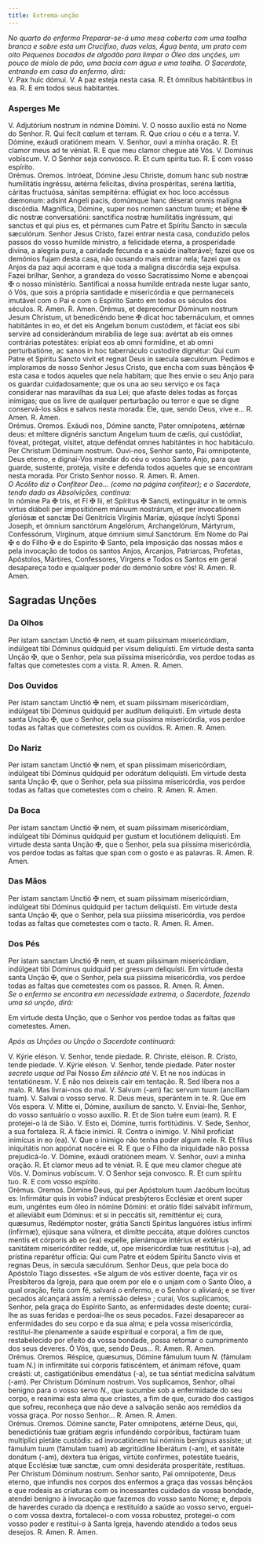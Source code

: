```yaml
---
title: Extrema-unção
---
```


<em>
  No quarto do enfermo Preparar-se-á uma mesa coberta com uma toalha branca e
  sobre esta um Crucifixo, duas velas, Água benta, um prato com oito Pequenos
  bocados de algodão para limpar o Óleo das unções, um pouco de miolo de pão,
  uma bacia com água e uma toalha. O Sacerdote, entrando em casa do enfermo,
  dirá:
</em>

<div class="grid grid-cols-2 gap-5">
  <span class="text-justify">V. Pax huic dómui.</span>
  <span class="text-justify">V. A paz esteja nesta casa.</span>
  <span class="text-justify">
    <span class="text-red-500">R.</span> Et ómnibus habitántibus in ea.
  </span>
  <span class="text-justify">
    <span class="text-red-500">R.</span> E em todos seus habitantes.
  </span>
</div>


### Asperges Me

<AspergesMe />

<div class="grid grid-cols-2 gap-5">
  <span class="text-justify">V. Adjutórium nostrum in nómine Dómini.</span>
  <span class="text-justify">V. O nosso auxílio está no Nome do Senhor.</span>
  <span class="text-justify">
    <span class="text-red-500">R.</span> Qui fecit cœlum et terram.
  </span>
  <span class="text-justify">
    <span class="text-red-500">R.</span> Que criou o céu e a terra.
  </span>
  <span class="text-justify">V. Dómine, exáudi oratiónem meam.</span>
  <span class="text-justify">V. Senhor, ouvi a minha oração.</span>
  <span class="text-justify">
    <span class="text-red-500">R.</span> Et clamor meus ad te véniat.
  </span>
  <span class="text-justify">
    <span class="text-red-500">R.</span> E que meu clamor chegue até Vós.
  </span>
  <span class="text-justify">V. Dominus vobíscum.</span>
  <span class="text-justify">V. O Senhor seja convosco.</span>
  <span class="text-justify">
    <span class="text-red-500">R.</span> Et cum spíritu tuo.
  </span>
  <span class="text-justify">
    <span class="text-red-500">R.</span> E com vosso espírito.
  </span>
</div>

<div class="grid grid-cols-2 gap-5">
  <span class="text-red-500 text-center">Orémus.</span>
  <span class="text-red-500 text-center">Oremos.</span>
  <span class="text-justify">
    Intróeat, Dómine Jesu Christe, domum hanc sub nostræ humilitátis ingréssu,
    ætérna felícitas, divína prospéritas, seréna lætítia, cáritas fructuósa,
    sánitas sempitérna: effúgiat ex hoc loco accéssus dæmonum: adsint Angeli
    pacis, domúmque hanc déserat omnis malígna discórdia. Magnífica, Dómine,
    super nos nomen sanctum tuum; et béne
    <span class="text-red-500">&#10016;</span> dic nostræ conversatióni: sanctífica
    nostræ humilitátis ingréssum, qui sanctus et qui pius es, et pérmanes cum Patre
    et Spíritu Sancto in sæcula sæculórum.
  </span>
  <span class="text-justify">
    Senhor Jesus Cristo, fazei entrar nesta casa, conduzido pelos passos do
    vosso humilde ministro, a felicidade eterna, a prosperidade divina, a
    alegria pura, a caridade fecunda e a saúde inalterável; fazei que os
    demónios fujam desta casa, não ousando mais entrar nela; fazei que os Anjos
    da paz aqui acorram e que toda a maligna discórdia seja expulsa. Fazei
    brilhar, Senhor, a grandeza do vosso Sacratíssimo Nome e abençoai
    <span class="text-red-500">&#10016;</span> o nosso ministério. Santificai a nossa
    humilde entrada neste lugar santo, ó Vós, que sois a própria santidade e misericórdia
    e que permaneceis imutável com o Pai e com o Espírito Santo em todos os séculos
    dos séculos.
  </span>
  <span class="text-justify">
    <span class="text-red-500">R.</span> Amen.
  </span>
  <span class="text-justify">
    <span class="text-red-500">R.</span> Amen.
  </span>
  <span class="text-justify">
    Orémus, et deprecémur Dóminum nostrum Jesum Christum, ut benedicéndo bene
    <span class="text-red-500">&#10016;</span> dicat hoc tabernáculum, et omnes habitántes
    in eo, et det eis Angelum bonum custódem, et fáciat eos sibi servíre ad considerándum
    mirabília de lege sua: avértat ab eis omnes contrárias potestátes: erípiat eos
    ab omni formídine, et ab omni perturbatióne, ac sanos in hoc tabernáculo custodíre
    dignétur: Qui cum Patre et Spíritu Sancto vivit et regnat Deus in sæcula sæculórum.
  </span>
  <span class="text-justify">
    Pedimos e imploramos de nosso Senhor Jesus Cristo, que encha com suas
    bênçãos <span class="text-red-500">&#10016;</span> esta casa e todos aqueles
    que nela habitam; que lhes envie o seu Anjo para os guardar cuidadosamente;
    que os una ao seu serviço e os faça considerar nas maravilhas da sua Lei;
    que afaste deles todas as forças inimigas; que os livre de qualquer
    perturbação ou terror e que se digne conservá-los sãos e salvos nesta
    morada: Ele, que, sendo Deus, vive e...
  </span>
  <span class="text-justify">
    <span class="text-red-500">R.</span> Amen.
  </span>
  <span class="text-justify">
    <span class="text-red-500">R.</span> Amen.
  </span>
</div>

<div class="grid grid-cols-2 gap-5">
  <span class="text-red-500 text-center">Orémus.</span>
  <span class="text-red-500 text-center">Oremos.</span>
  <span class="text-justify">
    Exáudi nos, Dómine sancte, Pater omnípotens, ætérnæ deus: et míttere
    dignéris sanctum Angelum tuum de cælis, qui custódiat, fóveat, prótegat,
    vísitet, atque deféndat omnes habitántes in hoc habitáculo. Per Christum
    Dóminum nostrum.
  </span>
  <span class="text-justify">
    Ouvi-nos, Senhor santo, Pai omnipotente, Deus eterno, e dignai-Vos mandar do
    céu o vosso Santo Anjo, para que guarde, sustente, proteja, visite e defenda
    todos aqueles que se encontram nesta morada. Por Cristo Senhor nosso.
  </span>
  <span class="text-justify">
    <span class="text-red-500">R.</span> Amen.
  </span>
  <span class="text-justify">
    <span class="text-red-500">R.</span> Amen.
  </span>
</div>

<em>
  O Acólito diz o Confiteor Deo... (como na página confiteor); e o Sacerdote,
  tendo dado as Absolvições, continua:
</em>

<div class="grid grid-cols-2 gap-5">
  <span class="text-justify">
    In nómine Pa <span class="text-red-500">&#10016;</span> tris, et Fí
    <span class="text-red-500">&#10016;</span> lii, et Spíritus
    <span class="text-red-500">&#10016;</span> Sancti, extinguátur in te omnis
    virtus diáboli per impositiónem mánuum nostrárum, et per invocatiónem
    gloriósæ et sanctæ Dei Genitrícis Vírginis Maríæ, ejúsque ínclyti Sponsi
    Joseph, et ómnium sanctórum Angelórum, Archangelórum, Mártyrum, Confessórum,
    Vírginum, atque ómnium simul Sanctórum.
  </span>
  <span class="text-justify">
    Em Nome do Pai <span class="text-red-500">&#10016;</span> e do Filho
    <span class="text-red-500">&#10016;</span> e do Espírito
    <span class="text-red-500">&#10016;</span> Santo, pela imposição das nossas
    mãos e pela invocação de todos os santos Anjos, Arcanjos, Patriarcas,
    Profetas, Apóstolos, Mártires, Confessores, Virgens e Todos os Santos em
    geral desapareça todo e qualquer poder do demónio sobre vós!
  </span>
  <span class="text-justify">
    <span class="text-red-500">R.</span> Amen.
  </span>
  <span class="text-justify">
    <span class="text-red-500">R.</span> Amen.
  </span>
</div>

## Sagradas Unções

### Da Olhos

<div class="grid grid-cols-2 gap-5">
  <span class="text-justify">
    Per istam sanctam Unctió <span class="text-red-500">&#10016;</span> nem, et
    suam piíssimam misericórdiam, indúlgeat tibi Dóminus quidquid per visum
    deliquísti.
  </span>
  <span class="text-justify">
    Em virtude desta santa Unção <span class="text-red-500">&#10016;</span>, que
    o Senhor, pela sua piíssima misericórdia, vos perdoe todas as faltas que
    cometestes com a vista.
  </span>
  <span class="text-justify">
    <span class="text-red-500">R.</span> Amen.
  </span>
  <span class="text-justify">
    <span class="text-red-500">R.</span> Amen.
  </span>
</div>

### Dos Ouvidos

<div class="grid grid-cols-2 gap-5">
  <span class="text-justify">
    Per istam sanctam Unctió <span class="text-red-500">&#10016;</span> nem, et
    suam piíssimam misericórdiam, indúlgeat tibi Dóminus quidquid per audítum
    deliquísti.
  </span>
  <span class="text-justify">
    Em virtude desta santa Unção <span class="text-red-500">&#10016;</span>, que
    o Senhor, pela sua piíssima misericórdia, vos perdoe todas as faltas que
    cometestes com os ouvidos.
  </span>
  <span class="text-justify">
    <span class="text-red-500">R.</span> Amen.
  </span>
  <span class="text-justify">
    <span class="text-red-500">R.</span> Amen.
  </span>
</div>

### Do Nariz

<div class="grid grid-cols-2 gap-5">
  <span class="text-justify">
    Per istam sanctam Unctió <span class="text-red-500">&#10016;</span> nem, et
    span piíssimam misericórdiam, indúlgeat tibi Dóminus quidquid per odorátum
    deliquísti.
  </span>
  <span class="text-justify">
    Em virtude desta santa Unção <span class="text-red-500">&#10016;</span>, que
    o Senhor, pela sua piíssima misericórdia, vos perdoe todas as faltas que
    cometestes com o cheiro.
  </span>
  <span class="text-justify">
    <span class="text-red-500">R.</span> Amen.
  </span>
  <span class="text-justify">
    <span class="text-red-500">R.</span> Amen.
  </span>
</div>

### Da Boca

<div class="grid grid-cols-2 gap-5">
  <span class="text-justify">
    Per istam sanctam Unctió <span class="text-red-500">&#10016;</span> nem, et
    suam piíssimam misericórdiam, indúlgeat tibi Dóminus quidquid per gustum et
    locutiónem deliquísti.
  </span>
  <span class="text-justify">
    Em virtude desta santa Unção <span class="text-red-500">&#10016;</span>, que
    o Senhor, pela sua piíssima misericórdia, vos perdoe todas as faltas que
    span com o gosto e as palavras.
  </span>
  <span class="text-justify">
    <span class="text-red-500">R.</span> Amen.
  </span>
  <span class="text-justify">
    <span class="text-red-500">R.</span> Amen.
  </span>
</div>

### Das Mãos

<div class="grid grid-cols-2 gap-5">
  <span class="text-justify">
    Per istam sanctam Unctió <span class="text-red-500">&#10016;</span> nem, et
    suam piíssimam misericórdiam, indúlgeat tibi Dóminus quidquid per tactum
    deliquísti.
  </span>
  <span class="text-justify">
    Em virtude desta santa Unção <span class="text-red-500">&#10016;</span>, que
    o Senhor, pela sua piíssima misericórdia, vos perdoe todas as faltas que
    cometestes com o tacto.
  </span>
  <span class="text-justify">
    <span class="text-red-500">R.</span> Amen.
  </span>
  <span class="text-justify">
    <span class="text-red-500">R.</span> Amen.
  </span>
</div>

### Dos Pés

<div class="grid grid-cols-2 gap-5">
  <span class="text-justify">
    Per istam sanctam Unctió <span class="text-red-500">&#10016;</span> nem, et
    suam piíssimam misericórdiam, indúlgeat tibi Dóminus quidquid per gressum
    deliquísti.
  </span>
  <span class="text-justify">
    Em virtude desta santa Unção <span class="text-red-500">&#10016;</span>, que
    o Senhor, pela sua piíssima misericórdia, vos perdoe todas as faltas que
    cometestes com os passos.
  </span>
  <span class="text-justify">
    <span class="text-red-500">R.</span> Amen.
  </span>
  <span class="text-justify">
    <span class="text-red-500">R.</span> Amen.
  </span>
</div>

<em>
  Se o enfermo se encontra em necessidade extrema, o Sacerdote, fazendo uma só
  unção, dirá:
</em>

Em virtude desta Unção, que o Senhor vos perdoe todas as faltas que
cometestes. Amen.

<em>Após as Unções ou Unção o Sacerdote continuará:</em>

<div class="grid grid-cols-2 gap-5">
  <span class="text-justify">V. Kýrie eléson.</span>
  <span class="text-justify">V. Senhor, tende piedade.</span>
  <span class="text-justify">
    <span class="text-red-500">R.</span> Christe, eléison.
  </span>
  <span class="text-justify">
    <span class="text-red-500">R.</span> Cristo, tende piedade.
  </span>
  <span class="text-justify">V. Kýrie eléson.</span>
  <span class="text-justify">V. Senhor, tende piedade.</span>
  <span class="text-justify">
    Pater noster <em>secreto usque ad</em>
  </span>
  <span class="text-justify">
    Pai Nosso <em>Em silêncio até</em>
  </span>
  <span class="text-justify">V. Et ne nos indúcas in tentatiónesm.</span>
  <span class="text-justify">V. E não nos deixeis cair em tentação.</span>
  <span class="text-justify">
    <span class="text-red-500">R.</span> Sed líbera nos a malo.
  </span>
  <span class="text-justify">
    <span class="text-red-500">R.</span> Mas livrai-nos do mal.
  </span>
  <span class="text-justify">
    V. Salvum (-am) fac servum tuum (ancíllam tuam).
  </span>
  <span class="text-justify">V. Salvai o vosso servo.</span>
  <span class="text-justify">
    <span class="text-red-500">R.</span> Deus meus, sperántem in te.
  </span>
  <span class="text-justify">
    <span class="text-red-500">R.</span> Que em Vós espera.
  </span>
  <span class="text-justify">V. Mitte ei, Dómine, auxílium de sancto.</span>
  <span class="text-justify">
    V. Enviai-lhe, Senhor, do vosso santuário o vosso auxílio.
  </span>
  <span class="text-justify">
    <span class="text-red-500">R.</span> Et de Sion tuére eum (eam).
  </span>
  <span class="text-justify">
    <span class="text-red-500">R.</span> E protejei-o lá de Sião.
  </span>
  <span class="text-justify">V. Esto ei, Dómine, turris fortitúdinis.</span>
  <span class="text-justify">V. Sede, Senhor, a sua fortaleza.</span>
  <span class="text-justify">
    <span class="text-red-500">R.</span> A fácie inimíci.
  </span>
  <span class="text-justify">
    <span class="text-red-500">R.</span> Contra o inimigo.
  </span>
  <span class="text-justify">V. Nihil profíciat inimícus in eo (ea).</span>
  <span class="text-justify">V. Que o inimigo não tenha poder algum nele.</span>
  <span class="text-justify">
    <span class="text-red-500">R.</span> Et fílius iniquitátis non appónat
    nocére ei.
  </span>
  <span class="text-justify">
    <span class="text-red-500">R.</span> E que o Filho da iniquidade não possa
    prejudicá-lo.
  </span>
  <span class="text-justify">V. Dómine, exáudi oratiónem meam.</span>
  <span class="text-justify">V. Senhor, ouvi a minha oração.</span>
  <span class="text-justify">
    <span class="text-red-500">R.</span> Et clamor meus ad te véniat.
  </span>
  <span class="text-justify">
    <span class="text-red-500">R.</span> E que meu clamor chegue até Vós.
  </span>
  <span class="text-justify">V. Dominus vobíscum.</span>
  <span class="text-justify">V. O Senhor seja convosco.</span>
  <span class="text-justify">
    <span class="text-red-500">R.</span> Et cum spíritu tuo.
  </span>
  <span class="text-justify">
    <span class="text-red-500">R.</span> E com vosso espírito.
  </span>
</div>

<div class="grid grid-cols-2 gap-5">
  <span class="text-red-500 text-center">Orémus.</span>
  <span class="text-red-500 text-center">Oremos.</span>
  <span class="text-justify">
    Dómine Deus, qui per Apóstolum tuum Jacóbum locútus es: Infirmátur quis in
    vobis? indúcat presbýteros Ecclésiæ et orent super eum, ungéntes eum óleo in
    nómine Dómini: et orátio fídei salvábit infírmum, et alleviábit eum Dóminus:
    et si in peccátis sit, remitténtur ei; cura, quæsumus, Redémptor noster,
    grátia Sancti Spíritus languóres istíus infírmi (infírmæ), ejúsque sana
    vúlnera, et dimítte peccáta, atque dolóres cunctos mentis et córporis ab eo
    (ea) expélle, plenámque intérius et extérius sanitátem misericórditer redde,
    ut, ope misericórdiæ tuæ restitútus (-a), ad prístina reparétur offícia: Qui
    cum Patre et eódem Spíritu Sancto vivis et regnas Deus, in sæcula sæculórum.
  </span>
  <span class="text-justify">
    Senhor Deus, que pela boca do Apóstolo Tiago dissestes. «Se algum de vós
    estiver doente, faça vir os Presbíteros da Igreja, para que orem por ele e o
    unjam com o Santo Óleo, a qual oração, feita com fé, salvará o enfermo, e o
    Senhor o aliviará; e se tiver pecados alcançará assim a remissão deles» ;
    curai, Vos suplicamos, Senhor, pela graça do Espírito Santo, as enfermidades
    deste doente; curai-lhe as suas feridas e perdoai-lhe os seus pecados. Fazei
    desaparecer as enfermidades do seu corpo e da sua alma; e pela vossa
    misericórdia, restituí-lhe plenamente a saúde espiritual e corporal, a fim
    de que, restabelecido por efeito da vossa bondade, possa retomar o
    cumprimento dos seus deveres. Ó Vós, que, sendo Deus...
  </span>
  <span class="text-justify">
    <span class="text-red-500">R.</span> Amen.
  </span>
  <span class="text-justify">
    <span class="text-red-500">R.</span> Amen.
  </span>
</div>

<div class="grid grid-cols-2 gap-5">
  <span class="text-red-500 text-center">Orémus.</span>
  <span class="text-red-500 text-center">Oremos.</span>
  <span class="text-justify">
    Réspice, quæsumus, Dómine fámulum tuum <em>N. </em>(fámulam tuam
    <em>N.</em>) in infirmitáte sui córporis fatiscéntem, et ánimam réfove, quam
    creásti: ut, castigatiónibus emendátus (-a), se tua séntiat medicína salvátum
    (-am). Per Christum Dóminum nostrum.
  </span>
  <span class="text-justify">
    Vos suplicamos, Senhor, olhai benigno para o vosso servo <em>N.</em>, que
    sucumbe sob a enfermidade do seu corpo, e reanimai esta alma que criastes, a
    fim de que, curado dos castigos que sofreu, reconheça que não deve a
    salvação senão aos remédios da vossa graça. Por nosso Senhor...
  </span>
  <span class="text-justify">
    <span class="text-red-500">R.</span> Amen.
  </span>
  <span class="text-justify">
    <span class="text-red-500">R.</span> Amen.
  </span>
</div>

<div class="grid grid-cols-2 gap-5">
  <span class="text-red-500 text-center">Orémus.</span>
  <span class="text-red-500 text-center">Oremos.</span>
  <span class="text-justify">
    Dómine sancte, Pater omnípotens, ætérne Deus, qui, benedictiónis tuæ grátiam
    ægris infundéndo corpóribus, factúram tuam multíplici pietáte custódis: ad
    invocatiónem tui nóminis benígnus assíste; ut fámulum tuum (fámulam tuam) ab
    ægritúdine liberátum (-am), et sanitáte donátum (-am), déxtera tua érigas,
    virtúte confírmes, potestáte tueáris, atque Ecclésiæ tuæ sanctæ, cum omni
    desideráta prosperitáte, restítuas. Per Christum Dóminum nostrum.
  </span>
  <span class="text-justify">
    Senhor santo, Pai omnipotente, Deus eterno, que infundis nos corpos dos
    enfermos a graça das vossas bênçãos e que rodeais as criaturas com os
    incessantes cuidados da vossa bondade, atendei benigno à invocação que
    fazemos do vosso santo Nome; e, depois de haverdes curado da doença e
    restituído a saúde ao vosso servo, erguei-o com vossa dextra, fortalecei-o
    com vossa robustez, protegei-o com vosso poder e restituí-o à Santa Igreja,
    havendo atendido a todos seus desejos.
  </span>
  <span class="text-justify">
    <span class="text-red-500">R.</span> Amen.
  </span>
  <span class="text-justify">
    <span class="text-red-500">R.</span> Amen.
  </span>
</div>
